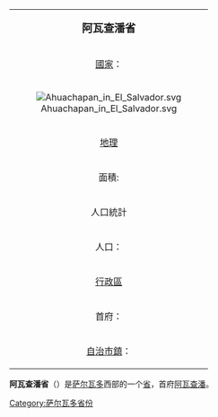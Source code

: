 {| class="infobox bordered" align=right cellpadding=4 cellspacing=0 width=275 style="clear:right; margin: 0 0 1em 1em; background: #f9f9f9;  font-size: 95%;"
|-
|colspan=2 align=center bgcolor="#BFDFFF"|<big>'''阿瓦查潘省'''</big>
|-
|[[國家|國家]]：|| {{flag|El Salvador}}
|-
! colspan="3" | [[File:Ahuachapan_in_El_Salvador.svg|center]]
|-
!colspan=2 align=center bgcolor="#BFDFFF"|[[地理|地理]]
|-
|面積:||1,240 km² 
|-
!colspan=2 align=center bgcolor="#BFDFFF"|人口統計
|-
|人口：||377,141 人（2006）
|-
!colspan=2 align=center bgcolor="#BFDFFF"|[[行政區|行政區]]
|-
|首府：||[[阿瓦查潘|阿瓦查潘]]
|-
|[[自治市鎮|自治市鎮]]：||12個
|}

'''阿瓦查潘省'''（{{lang-es|Departamento de Ahuachapán}}）是[[萨尔瓦多|萨尔瓦多]]西部的一个[[萨尔瓦多行政区划|省]]，首府[[阿瓦查潘|阿瓦查潘]]。

{{commonscat}}
{{coord|display=title}}
{{萨尔瓦多省份}}
{{normdaten}}
{{DEFAULTSORT:Ahuachapán}}
[[Category:萨尔瓦多省份|Category:萨尔瓦多省份]]
{{萨尔瓦多地理小作品}}